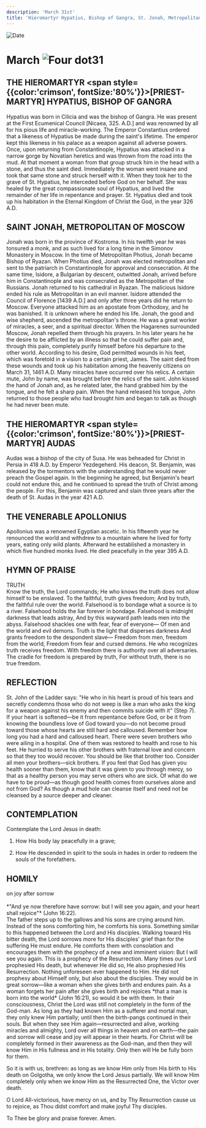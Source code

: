 ```yaml
---
description: 'March 31st'
title: 'Hieromartyr Hypatius, Bishop of Gangra, St. Jonah, Metropolitan of Moscow, Hieromartyr Audas, Venerable Apollonius'
---
```


<CustomPaginator />
<RunningHead />

<Image src="/title-imprint.png" height={68} width={50} alt="Date" className="title-imprint"/>

# <div id="date">March <Image className="four-dot" src="/four-dot.png" height={15} width={15} alt="Four dot" />31</div>

## THE HIEROMARTYR <span style={{color:'crimson', fontSize:'80%'}}>[PRIEST-MARTYR]</span> HYPATIUS, BISHOP OF GANGRA

Hypatius was born in Cilicia and was the bishop of Gangra. He was present at the First Ecumenical Council [Nicaea, 325. A.D.] and was renowned by all for his pious life and miracle-working. The Emperor Constantius ordered that a likeness of Hypatius be made during the saint's lifetime. The emperor kept this likeness in his palace as a weapon against all adverse powers. Once, upon returning from Constantinople, Hypatius was attacked in a narrow gorge by Novatian heretics and was thrown from the road into the mud. At that moment a woman from that group struck him in the head with a stone, and thus the saint died. Immediately the woman went insane and took that same stone and struck herself with it. When they took her to the grave of St. Hypatius, he interceded before God on her behalf. She was healed by the great compassionate soul of Hypatius, and lived the remainder of her life in repentance and prayer. St. Hypatius died and took up his habitation in the Eternal Kingdom of Christ the God, in the year 326 A.D.

## SAINT JONAH, METROPOLITAN OF MOSCOW

Jonah was born in the province of Kostroma. In his twelfth year he was tonsured a monk, and as such lived for a long time in the Simonov Monastery in Moscow. In the time of Metropolitan Photius, Jonah became Bishop of Ryazan. When Photius died, Jonah was elected metropolitan and sent to the patriarch in Constantinople for approval and consecration. At the same time, Isidore, a Bulgarian by descent, outwitted Jonah, arrived before him in Constantinople and was consecrated as the Metropolitan of the Russians. Jonah returned to his cathedral in Ryazan. The malicious Isidore ended his rule as Metropolitan in an evil manner. Isidore attended the Council of Florence [1439 A.D.] and only after three years did he return to Moscow. Everyone attacked him as an apostate from Orthodoxy, and he was banished. It is unknown where he ended his life. Jonah, the good and wise shepherd, ascended the metropolitan's throne. He was a great worker of miracles, a seer, and a spiritual director. When the Hagarenes surrounded Moscow, Jonah repelled them through his prayers. In his later years he he the desire to be afflicted by an illness so that he could suffer pain and, through this pain, completely purify himself before his departure to the other world. According to his desire, God permitted wounds in his feet, which was foretold in a vision to a certain priest, James. The saint died from these wounds and took up his habitation among the heavenly citizens on March 31, 1461 A.D. Many miracles have occurred over his relics. A certain mute, John by name, was brought before the relics of the saint. John kissed the hand of Jonah and, as he related later, the hand grabbed him by the tongue, and he felt a sharp pain. When the hand released his tongue, John returned to those people who had brought him and began to talk as though he had never been mute.

## THE HIEROMARTYR <span style={{color:'crimson', fontSize:'80%'}}>[PRIEST-MARTYR]</span> AUDAS

Audas was a bishop of the city of Susa. He was beheaded for Christ in Persia in 418 A.D. by Emperor Yezdegeherd. His deacon, St. Benjamin, was released by the tormentors with the understanding that he would never preach the Gospel again. In the beginning he agreed, but Benjamin's heart could not endure this, and he continued to spread the truth of Christ among the people. For this, Benjamin was captured and slain three years after the death of St. Audas in the year 421 A.D.

## THE VENERABLE APOLLONIUS

Apollonius was a renowned Egyptian ascetic. In his fifteenth year he renounced the world and withdrew to a mountain where he lived for forty years, eating only wild plants. Afterward he established a monastery in which five hundred monks lived. He died peacefully in the year 395 A.D.


## HYMN OF PRAISE
<div style={{textAlign:'center', color:'crimson', fontWeight:'bold'}}>
TRUTH
</div>
Know the truth, the Lord commands;  
He who knows the truth does not allow himself to be enslaved.  
To the faithful, truth gives freedom;  
And by truth, the faithful rule over the world.  
Falsehood is to bondage what a source is to a river.  
Falsehood holds the liar forever in bondage.  
Falsehood is midnight darkness that leads astray,  
And by this wayward path leads men into the abyss.  
Falsehood shackles one with fear, fear of everyone—  
Of men and the world and evil demons.  
Truth is the light that disperses darkness  
And grants freedom to the despondent slave—  
Freedom from men, freedom from the world,  
Freedom from fear and cursed demons.  
He who recognizes truth receives freedom.  
With freedom there is authority over all adversaries.  
The cradle for freedom is prepared by truth,  
For without truth, there is no true freedom.  


## REFLECTION

St. John of the Ladder says: "He who in his heart is proud of his tears and secretly condemns those who do not weep is like a man who asks the king for a weapon against his enemy and then commits suicide with it" (Step 7). If your heart is softened—be it from repentance before God, or be it from knowing the boundless love of God toward you—do not become proud toward those whose hearts are still hard and calloused. Remember how long you had a hard and calloused heart. There were seven brothers who were ailing in a hospital. One of them was restored to health and rose to his feet. He hurried to serve his other brothers with fraternal love and concern so that they too would recover. You should be like that brother too. Consider all men your brothers—sick brothers. If you feel that God has given you health sooner than them, know that it was given to you through mercy, so that as a healthy person you may serve others who are sick. Of what do we have to be proud—as though good health comes from ourselves alone and not from God? As though a mud hole can cleanse itself and need not be cleansed by a source deeper and cleaner.


## CONTEMPLATION

Contemplate the Lord Jesus in death:

1. How His body lay peacefully in a grave;

2. How He descended in spirit to the souls in hades in order to redeem the souls of the forefathers.


## HOMILY
<div style={{textAlign:'center', color:'crimson', fontWeight:'bold'}}>
on joy after sorrow
</div><br />
<div style={{textAlign:'right'}}>
*"And ye now therefore have sorrow: but I will see you again, and your heart shall rejoice"* (John 16:22).
</div>
The father steps up to the gallows and his sons are crying around him. Instead of the sons comforting him, he comforts his sons. Something similar to this happened between the Lord and His disciples. Walking toward His bitter death, the Lord sorrows more for His disciples' grief than for the suffering He must endure. He comforts them with consolation and encourages them with the prophecy of a new and imminent vision: But I will see you again. This is a prophecy of the Resurrection. Many times our Lord prophesied His death, but whenever He did so, He also prophesied His Resurrection. Nothing unforeseen ever happened to Him. He did not prophesy about Himself only, but also about the disciples. They would be in great sorrow—like a woman when she gives birth and endures pain. As a woman forgets her pain after she gives birth and rejoices *that a man is born into the world* (John 16:21), so would it be with them. In their consciousness, Christ the Lord was still not completely in the form of the God-man. As long as they had known Him as a sufferer and mortal man, they only knew Him partially; until then the birth-pangs continued in their souls. But when they see Him again—resurrected and alive, working miracles and almighty, Lord over all things in heaven and on earth—the pain and sorrow will cease and joy will appear in their hearts. For Christ will be completely formed in their awareness as the God-man, and then they will know Him in His fullness and in His totality. Only then will He be fully born for them.

So it is with us, brethren: as long as we know Him only from His birth to His death on Golgotha, we only know the Lord Jesus partially. We will know Him completely only when we know Him as the Resurrected One, the Victor over death.

O Lord All-victorious, have mercy on us, and by Thy Resurrection cause us to rejoice, as Thou didst comfort and make joyful Thy disciples.

To Thee be glory and praise forever. Amen.